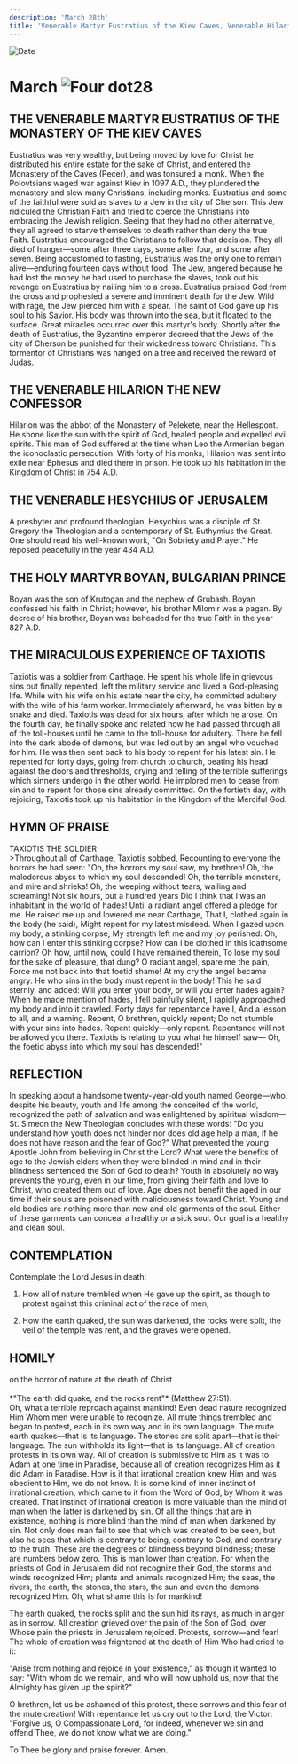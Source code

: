 ```yaml
---
description: 'March 28th'
title: 'Venerable Martyr Eustratius of the Kiev Caves, Venerable Hilarion the New Confessor, Venerable Hesychius of Jerusalem, Holy Martyr Boyan, Bulgarian Prince, the Miraculous Experience of Taxiotis'
---
```


<RunningHead />
<Image src="/title-imprint.png" height={68} width={50} alt="Date" className="title-imprint"/>

# <div id="date">March <Image className="four-dot" src="/four-dot.png" height={15} width={15} alt="Four dot" />28</div>

## THE VENERABLE MARTYR EUSTRATIUS OF THE MONASTERY OF THE KIEV CAVES

Eustratius was very wealthy, but being moved by love for Christ he distributed his entire estate for the sake of Christ, and entered the Monastery of the Caves (Pecer), and was tonsured a monk. When the Polovtsians waged war against Kiev in 1097 A.D., they plundered the monastery and slew many Christians, including monks. Eustratius and some of the faithful were sold as slaves to a Jew in the city of Cherson. This Jew ridiculed the Christian Faith and tried to coerce the Christians into embracing the Jewish religion. Seeing that they had no other alternative, they all agreed to starve themselves to death rather than deny the true Faith. Eustratius encouraged the Christians to follow that decision. They all died of hunger—some after three days, some after four, and some after seven. Being accustomed to fasting, Eustratius was the only one to remain alive—enduring fourteen days without food. The Jew, angered because he had lost the money he had used to purchase the slaves, took out his revenge on Eustratius by nailing him to a cross. Eustratius praised God from the cross and prophesied a severe and imminent death for the Jew. Wild with rage, the Jew pierced him with a spear. The saint of God gave up his soul to his Savior. His body was thrown into the sea, but it floated to the surface. Great miracles occurred over this martyr's body. Shortly after the death of Eustratius, the Byzantine emperor decreed that the Jews of the city of Cherson be punished for their wickedness toward Christians. This tormentor of Christians was hanged on a tree and received the reward of Judas.

## THE VENERABLE HILARION THE NEW CONFESSOR

Hilarion was the abbot of the Monastery of Pelekete, near the Hellespont. He shone like the sun with the spirit of God, healed people and expelled evil spirits. This man of God suffered at the time when Leo the Armenian began the iconoclastic persecution. With forty of his monks, Hilarion was sent into exile near Ephesus and died there in prison. He took up his habitation in the Kingdom of Christ in 754 A.D.

## THE VENERABLE HESYCHIUS OF JERUSALEM

A presbyter and profound theologian, Hesychius was a disciple of St. Gregory the Theologian and a contemporary of St. Euthymius the Great. One should read his well-known work, "On Sobriety and Prayer." He reposed peacefully in the year 434 A.D.

## THE HOLY MARTYR BOYAN, BULGARIAN PRINCE

Boyan was the son of Krutogan and the nephew of Grubash. Boyan confessed his faith in Christ; however, his brother Milomir was a pagan. By decree of his brother, Boyan was beheaded for the true Faith in the year 827 A.D.

## THE MIRACULOUS EXPERIENCE OF TAXIOTIS

Taxiotis was a soldier from Carthage. He spent his whole life in grievous sins but finally repented, left the military service and lived a God-pleasing life. While with his wife on his estate near the city, he committed adultery with the wife of his farm worker. Immediately afterward, he was bitten by a snake and died. Taxiotis was dead for six hours, after which he arose. On the fourth day, he finally spoke and related how he had passed through all of the toll-houses until he came to the toll-house for adultery. There he fell into the dark abode of demons, but was led out by an angel who vouched for him.  He was then sent back to his body to repent for his latest sin. He repented for forty days, going from church to church, beating his head against the doors and thresholds, crying and telling of the terrible sufferings which sinners undergo in the other world. He implored men to cease from sin and to repent for those sins already committed. On the fortieth day, with rejoicing, Taxiotis took up his habitation in the Kingdom of the Merciful God.


## HYMN OF PRAISE
<div style={{textAlign:'center', color:'crimson', fontWeight:'bold'}}>
TAXIOTIS THE SOLDIER
</div>
>Throughout all of Carthage, Taxiotis sobbed,  
Recounting to everyone the horrors he had seen:  
"Oh, the horrors my soul saw, my brethren!  
Oh, the malodorous abyss to which my soul descended!  
Oh, the terrible monsters, and mire and shrieks!  
Oh, the weeping without tears, wailing and screaming!  
Not six hours, but a hundred years  
Did I think that I was an inhabitant in the world of hades!  
Until a radiant angel offered a pledge for me.  
He raised me up and lowered me near Carthage,  
That I, clothed again in the body (he said),  
Might repent for my latest misdeed.  
When I gazed upon my body, a stinking corpse,  
My strength left me and my joy perished:  
Oh, how can I enter this stinking corpse?  
How can I be clothed in this loathsome carrion?  
Oh how, until now, could I have remained therein,  
To lose my soul for the sake of pleasure, that dung?  
O radiant angel, spare me the pain,  
Force me not back into that foetid shame!  
At my cry the angel became angry:  
He who sins in the body must repent in the body!  
This he said sternly, and added:  
Will you enter your body, or will you enter hades again?  
When he made mention of hades, I fell painfully silent,  
I rapidly approached my body and into it crawled.  
Forty days for repentance have I,  
And a lesson to all, and a warning.  
Repent, O brethren, quickly repent;  
Do not stumble with your sins into hades.  
Repent quickly—only repent.  
Repentance will not be allowed you there.  
Taxiotis is relating to you what he himself saw—  
Oh, the foetid abyss into which my soul has descended!"  


## REFLECTION

In speaking about a handsome twenty-year-old youth named George—who, despite his beauty, youth and life among the conceited of the world, recognized the path of salvation and was enlightened by spiritual wisdom—St. Simeon the New Theologian concludes with these words: "Do you understand how youth does not hinder nor does old age help a man, if he does not have reason and the fear of God?" What prevented the young Apostle John from believing in Christ the Lord? What were the benefits of age to the Jewish elders when they were blinded in mind and in their blindness sentenced the Son of God to death? Youth in absolutely no way prevents the young, even in our time, from giving their faith and love to Christ, who created them out of love. Age does not benefit the aged in our time if their souls are poisoned with maliciousness toward Christ. Young and old bodies are nothing more than new and old garments of the soul. Either of these garments can conceal a healthy or a sick soul. Our goal is a healthy and clean soul.


## CONTEMPLATION

Contemplate the Lord Jesus in death:

1. How all of nature trembled when He gave up the spirit, as though to protest against this criminal act of the race of men;

2. How the earth quaked, the sun was darkened, the rocks were split, the veil of the temple was rent, and the graves were opened.


## HOMILY
<div style={{textAlign:'center', color:'crimson', fontWeight:'bold'}}>
on the horror of nature at the death of Christ
</div><br />
<div style={{textAlign:'right'}}>
*"The earth did quake, and the rocks rent"* (Matthew 27:51).
</div>
Oh, what a terrible reproach against mankind! Even dead nature recognized Him Whom men were unable to recognize. All mute things trembled and began to protest, each in its own way and in its own language. The mute earth quakes—that is its language. The stones are split apart—that is their language. The sun withholds its light—that is its language. All of creation protests in its own way. All of creation is submissive to Him as it was to Adam at one time in Paradise, because all of creation recognizes Him as it did Adam in Paradise. How is it that irrational creation knew Him and was obedient to Him, we do not know. It is some kind of inner instinct of irrational creation, which came to it from the Word of God, by Whom it was created. That instinct of irrational creation is more valuable than the mind of man when the latter is darkened by sin. Of all the things that are in existence, nothing is more blind than the mind of man when darkened by sin. Not only does man fail to see that which was created to be seen, but also he sees that which is contrary to being, contrary to God, and contrary to the truth. These are the degrees of blindness beyond blindness; these are numbers below zero. This is man lower than creation. For when the priests of God in Jerusalem did not recognize their God, the storms and winds recognized Him; plants and animals recognized Him; the seas, the rivers, the earth, the stones, the stars, the sun and even the demons recognized Him. Oh, what shame this is for mankind!

The earth quaked, the rocks split and the sun hid its rays, as much in anger as in sorrow. All creation grieved over the pain of the Son of God, over Whose pain the priests in Jerusalem rejoiced. Protests, sorrow—and fear! The whole of creation was frightened at the death of Him Who had cried to it:

"Arise from nothing and rejoice in your existence," as though it wanted to say: "With whom do we remain, and who will now uphold us, now that the Almighty has given up the spirit?"

O brethren, let us be ashamed of this protest, these sorrows and this fear of the mute creation! With repentance let us cry out to the Lord, the Victor: "Forgive us, O Compassionate Lord, for indeed, whenever we sin and offend Thee, we do not know what we are doing."

To Thee be glory and praise forever. Amen.